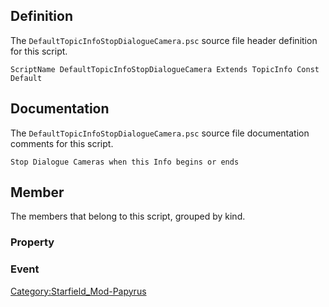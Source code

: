 {{Script_Object_Summary
| title = DefaultTopicInfoStopDialogueCamera
| name = [[SFM:Script-DefaultTopicInfoStopDialogueCamera|DefaultTopicInfoStopDialogueCamera]]
| extends = [[SFM:Script-TopicInfo|TopicInfo]] → [[SFM:Script-Form|Form]] → [[SFM:Script-ScriptObject|ScriptObject]]
| flags = Const, Default
}}


== Definition ==
The <code>DefaultTopicInfoStopDialogueCamera.psc</code> source file header definition for this script.

<source lang="papyrus">
ScriptName DefaultTopicInfoStopDialogueCamera Extends TopicInfo Const Default
</source>


== Documentation ==
The <code>DefaultTopicInfoStopDialogueCamera.psc</code> source file documentation comments for this script.

<source>
Stop Dialogue Cameras when this Info begins or ends
</source>


== Member ==
The members that belong to this script, grouped by kind.

=== Property ===
{{Script_Object_Member_Summary
| title = StopCameraOnBegin
| script = [[SFM:Script-DefaultTopicInfoStopDialogueCamera|DefaultTopicInfoStopDialogueCamera]]
| name = [[SFM:Script-DefaultTopicInfoStopDialogueCamera/StopCameraOnBegin|StopCameraOnBegin]]
| kind = Property
| flags = Const Auto
| returns = bool
| parameters = true
| documentation = If True (default), stop camera when the Info begins. If False then stop camera when the info ends.
}}

=== Event ===
{{Script_Object_Member_Summary
| title = OnBegin
| script = [[SFM:Script-DefaultTopicInfoStopDialogueCamera|DefaultTopicInfoStopDialogueCamera]]
| name = [[SFM:Script-DefaultTopicInfoStopDialogueCamera/OnBegin|OnBegin]]
| kind = Event
| parameters = ObjectReference akSpeakerRef, bool abHasBeenSaid
}}

{{Script_Object_Member_Summary
| title = OnEnd
| script = [[SFM:Script-DefaultTopicInfoStopDialogueCamera|DefaultTopicInfoStopDialogueCamera]]
| name = [[SFM:Script-DefaultTopicInfoStopDialogueCamera/OnEnd|OnEnd]]
| kind = Event
| parameters = ObjectReference akSpeakerRef, bool abHasBeenSaid
}}


[[Category:Starfield_Mod-Papyrus]]
